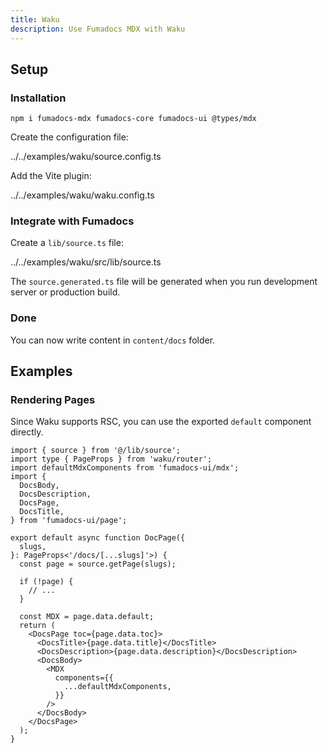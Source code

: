 ```yaml
---
title: Waku
description: Use Fumadocs MDX with Waku
---
```


## Setup

<div className="fd-steps [&_h3]:fd-step">

### Installation

```npm
npm i fumadocs-mdx fumadocs-core fumadocs-ui @types/mdx
```

Create the configuration file:

<include cwd meta='title="source.config.ts"'>
  ../../examples/waku/source.config.ts
</include>

Add the Vite plugin:

<include cwd meta='title="vite.config.ts"'>
  ../../examples/waku/waku.config.ts
</include>

### Integrate with Fumadocs

Create a `lib/source.ts` file:

<include cwd meta='title="src/lib/source.ts"'>
  ../../examples/waku/src/lib/source.ts
</include>

The `source.generated.ts` file will be generated when you run development server or production build.

### Done

You can now write content in `content/docs` folder.

</div>

## Examples

### Rendering Pages

Since Waku supports RSC, you can use the exported `default` component directly.

```tsx
import { source } from '@/lib/source';
import type { PageProps } from 'waku/router';
import defaultMdxComponents from 'fumadocs-ui/mdx';
import {
  DocsBody,
  DocsDescription,
  DocsPage,
  DocsTitle,
} from 'fumadocs-ui/page';

export default async function DocPage({
  slugs,
}: PageProps<'/docs/[...slugs]'>) {
  const page = source.getPage(slugs);

  if (!page) {
    // ...
  }

  const MDX = page.data.default;
  return (
    <DocsPage toc={page.data.toc}>
      <DocsTitle>{page.data.title}</DocsTitle>
      <DocsDescription>{page.data.description}</DocsDescription>
      <DocsBody>
        <MDX
          components={{
            ...defaultMdxComponents,
          }}
        />
      </DocsBody>
    </DocsPage>
  );
}
```
